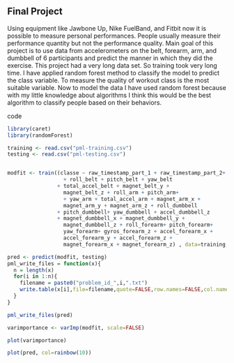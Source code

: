 ## Final Project

Using equipment like Jawbone Up, Nike FuelBand, and Fitbit now it is possible to measure personal performances. People usually measure their performance quantity but not the performance quality. Main goal of this project is to use data from accelerometers on the belt, forearm, arm, and dumbbell of 6 participants and predict the manner in which they did the exercise.
This project had a very long data set. So training took very long time. I have applied random forest method to classify the model to predict the class variable.
To measure the quality of workout class is the most suitable variable. Now to model the data I have used random forest because with my little knowledge about algorithms I think this would be the best algorithm to classify people based on their behaviors.


code 

```r
library(caret)
library(randomForest)

training <- read.csv("pml-training.csv")
testing <- read.csv("pml-testing.csv")


modfit <- train((classe ~ raw_timestamp_part_1 + raw_timestamp_part_2+
                  + roll_belt + pitch_belt + yaw_belt
                + total_accel_belt + magnet_belt_y +
                  magnet_belt_z + roll_arm + pitch_arm+
                  + yaw_arm + total_accel_arm + magnet_arm_x +
                  magnet_arm_y + magnet_arm_z + roll_dumbbell
                + pitch_dumbbell+ yaw_dumbbell + accel_dumbbell_z
                + magnet_dumbbell_x + magnet_dumbbell_y +
                  magnet_dumbbell_z + roll_forearm+ pitch_forearm+
                  yaw_forearm+ gyros_forearm_z + accel_forearm_x +
                  accel_forearm_y + accel_forearm_z +
                  magnet_forearm_x + magnet_forearm_z) , data=training, method="rf")

pred <- predict(modfit, testing)
pml_write_files = function(x){
  n = length(x)
  for(i in 1:n){
    filename = paste0("problem_id_",i,".txt")
    write.table(x[i],file=filename,quote=FALSE,row.names=FALSE,col.names=FALSE)
  }
}

pml_write_files(pred) 

varimportance <- varImp(modfit, scale=FALSE)

plot(varimportance)

plot(pred, col=rainbow(10))


```
